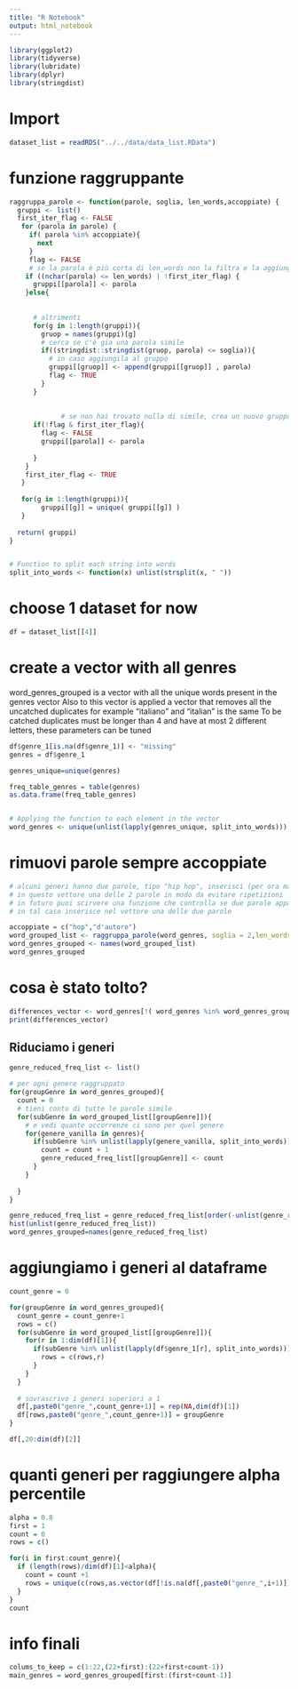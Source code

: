 ```yaml
---
title: "R Notebook"
output: html_notebook
---
```


```r
library(ggplot2)
library(tidyverse)
library(lubridate)
library(dplyr)
library(stringdist)
```
# Import
```r
dataset_list = readRDS("../../data/data_list.RData")
```
# funzione raggruppante
```r
raggruppa_parole <- function(parole, soglia, len_words,accoppiate) {
  gruppi <- list()
  first_iter_flag <- FALSE
   for (parola in parole) {
     if( parola %in% accoppiate){
       next 
     }
     flag <- FALSE
     # se la parola è più corta di len_words non la filtra e la aggiunge direttamente
    if ((nchar(parola) <= len_words) | !first_iter_flag) { 
      gruppi[[parola]] <- parola
    }else{
      
      
      # altrimenti
      for(g in 1:length(gruppi)){
        gruop = names(gruppi)[g]
        # cerca se c'è gia una parola simile
        if((stringdist::stringdist(gruop, parola) <= soglia)){
          # in caso aggiungila al gruppo
          gruppi[[gruop]] <- append(gruppi[[gruop]] , parola) 
          flag <- TRUE
        }
      }
      
      
             # se non hai trovato nulla di simile, crea un nuovo gruppo
      if(!flag & first_iter_flag){
        flag <- FALSE
        gruppi[[parola]] <- parola
        
      }
    }
    first_iter_flag <- TRUE
   }
  
   for(g in 1:length(gruppi)){
        gruppi[[g]] = unique( gruppi[[g]] )
   }
    
  return( gruppi)
}


# Function to split each string into words
split_into_words <- function(x) unlist(strsplit(x, " "))
```



# choose 1 dataset for now
```r
df = dataset_list[[4]]
```

# create a vector with all genres

word_genres_grouped is a vector with all the unique words present in the genres vector
Also to this vector is applied a vector that removes all the uncatched duplicates
for example "italiano" and "italian" is the same
To be catched duplicates must be longer than 4 and have at most 2 different letters, these parameters can be tuned
```r
df$genre_1[is.na(df$genre_1)] <- "missing"
genres = df$genre_1

genres_unique=unique(genres)

freq_table_genres = table(genres)
as.data.frame(freq_table_genres)


# Applying the function to each element in the vector
word_genres <- unique(unlist(lapply(genres_unique, split_into_words)))
```


# rimuovi parole sempre accoppiate

```r
# alcuni generi hanno due parole, tipo "hip hop", inserisci (per ora manualmente) 
# in questo vettore una delle 2 parole in modo da evitare ripetizioni
# in futuro puoi scirvere una funzione che controlla se due parole appaiono sempre insieme
# in tal caso inserisce nel vettore una delle due parole

accoppiate = c("hop","d'autore")
word_grouped_list <- raggruppa_parole(word_genres, soglia = 2,len_words = 4,accoppiate)
word_genres_grouped <- names(word_grouped_list)
word_genres_grouped
```
# cosa è stato tolto?
```r
differences_vector <- word_genres[!( word_genres %in% word_genres_grouped)]
print(differences_vector)
```

## Riduciamo i generi
```r
genre_reduced_freq_list <- list()

# per ogni genere raggruppato
for(groupGenre in word_genres_grouped){
  count = 0
  # tieni conto di tutte le parole simile
  for(subGenre in word_grouped_list[[groupGenre]]){
    # e vedi quante occorrenze ci sono per quel genere
    for(genere_vanilla in genres){
      if(subGenre %in% unlist(lapply(genere_vanilla, split_into_words))){
        count = count + 1
        genre_reduced_freq_list[[groupGenre]] <- count
      }
    }
   
  }
}

genre_reduced_freq_list = genre_reduced_freq_list[order(-unlist(genre_reduced_freq_list))]
hist(unlist(genre_reduced_freq_list))
word_genres_grouped=names(genre_reduced_freq_list)

```
# aggiungiamo i generi al dataframe
```r
count_genre = 0

for(groupGenre in word_genres_grouped){
  count_genre = count_genre+1
  rows = c()
  for(subGenre in word_grouped_list[[groupGenre]]){
    for(r in 1:dim(df)[1]){
      if(subGenre %in% unlist(lapply(df$genre_1[r], split_into_words))){
        rows = c(rows,r)
      }
    }
  }
  
  # sovrascrivo i generi superiori a 1
  df[,paste0("genre_",count_genre+1)] = rep(NA,dim(df)[1])
  df[rows,paste0("genre_",count_genre+1)] = groupGenre
}

df[,20:dim(df)[2]]
```

# quanti generi per raggiungere alpha percentile

```r
alpha = 0.8
first = 1
count = 0
rows = c()

for(i in first:count_genre){
  if (length(rows)/dim(df)[1]<alpha){
    count = count +1
    rows = unique(c(rows,as.vector(df[!is.na(df[,paste0("genre_",i+1)]),"X"])))
  }
}
count
```
# info finali
```r
colums_to_keep = c(1:22,(22+first):(22+first+count-1))
main_genres = word_genres_grouped[first:(first+count-1)]
```



















